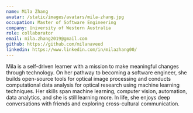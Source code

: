 ```yaml
---
name: Mila Zhang
avatar: /static/images/avatars/mila-zhang.jpg
occupation: Master of Software Engineering
company: University of Western Australia
role: collaborator
email: mila.zhang2019@gmail.com
github: https://github.com/milanaveed 
linkedin: https://www.linkedin.com/in/milazhang00/ 
---
```


Mila is a self-driven learner with a mission to make meaningful changes through technology.
On her pathway to becoming a software engineer, she builds open-source tools for optical image processing and conducts computational data analysis for optical research using machine learning techniques.
Her skills span machine learning, computer vision, automation, data analytics, and she is still learning more.
In life, she enjoys deep conversations with friends and exploring cross-cultural communication.